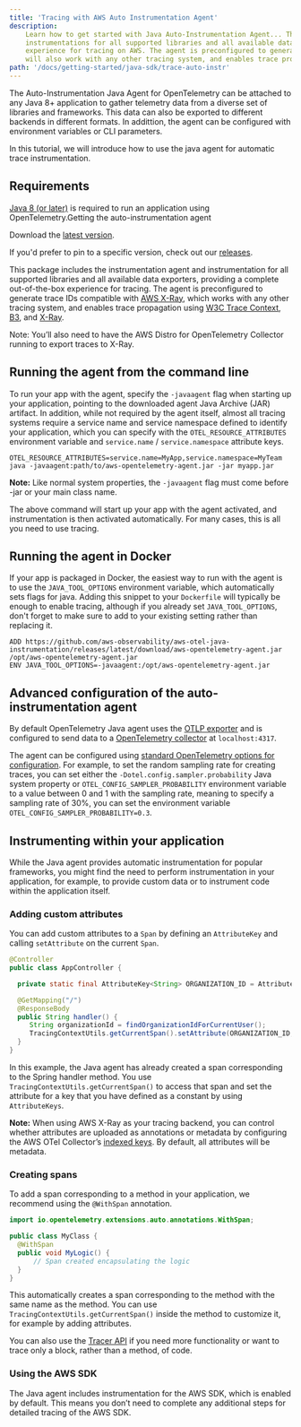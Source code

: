 ```yaml
---
title: 'Tracing with AWS Auto Instrumentation Agent'
description:
    Learn how to get started with Java Auto-Instrumentation Agent... This package includes the instrumentation agent,
    instrumentations for all supported libraries and all available data exporters, providing a complete out of the box
    experience for tracing on AWS. The agent is preconfigured to generate trace IDs compatible with AWS X-Ray, which
    will also work with any other tracing system, and enables trace propagation using W3C Trace Context, B3, and X-Ray.
path: '/docs/getting-started/java-sdk/trace-auto-instr'
---
```



The Auto-Instrumentation Java Agent for OpenTelemetry can be attached to any Java 8+ application to gather telemetry data from a diverse
set of libraries and frameworks. This data can also be exported to different backends in different formats. In addittion,
the agent can be configured with environment variables or CLI parameters.

In this tutorial, we will introduce how to use the java agent for automatic trace instrumentation.

<SectionSeparator />

## Requirements

[Java 8 (or later)](https://adoptopenjdk.net/) is required to run an application using OpenTelemetry.Getting the auto-instrumentation agent

Download the [latest version](https://github.com/aws-observability/aws-otel-java-instrumentation/releases/latest/download/aws-opentelemetry-agent.jar).

If you'd prefer to pin to a specific version, check out our [releases](https://github.com/aws-observability/aws-otel-java-instrumentation/releases).

This package includes the instrumentation agent and instrumentation for all supported libraries and all available data exporters,
providing a complete out-of-the-box experience for tracing. The agent is preconfigured to generate trace IDs compatible
with [AWS X-Ray](https://aws.amazon.com/xray/), which works with any other tracing system, and enables trace propagation
using [W3C Trace Context](https://w3c.github.io/trace-context/), [B3](https://github.com/openzipkin/b3-propagation),
and [X-Ray](https://docs.aws.amazon.com/xray/latest/devguide/xray-concepts.html#xray-concepts-tracingheader).

Note: You’ll also need to have the AWS Distro for OpenTelemetry Collector running to export traces to X-Ray.

<SectionSeparator />

## Running the agent from the command line
To run your app with the agent, specify the `-javaagent` flag when starting up your application,
pointing to the downloaded agent Java Archive (JAR) artifact. In addition, while not required by the agent itself,
almost all tracing systems require a service name and service namespace defined to identify your application, which you can specify
with the `OTEL_RESOURCE_ATTRIBUTES` environment variable and `service.name` / `service.namespace` attribute keys.
```
OTEL_RESOURCE_ATTRIBUTES=service.name=MyApp,service.namespace=MyTeam java -javaagent:path/to/aws-opentelemetry-agent.jar -jar myapp.jar
```
**Note:** Like normal system properties, the `-javaagent` flag must come before -jar or your main class name.

The above command will start up your app with the agent activated, and instrumentation is then activated
automatically. For many cases, this is all you need to use tracing.

<SectionSeparator />

## Running the agent in Docker
If your app is packaged in Docker, the easiest way to run with the agent is to use the
`JAVA_TOOL_OPTIONS` environment variable, which automatically sets flags for java. Adding this
snippet to your `Dockerfile` will typically be enough to enable tracing, although if you already set
`JAVA_TOOL_OPTIONS`, don't forget to make sure to add to your existing setting rather than replacing it.

```
ADD https://github.com/aws-observability/aws-otel-java-instrumentation/releases/latest/download/aws-opentelemetry-agent.jar /opt/aws-opentelemetry-agent.jar
ENV JAVA_TOOL_OPTIONS=-javaagent:/opt/aws-opentelemetry-agent.jar
```

<SectionSeparator />

## Advanced configuration of the auto-instrumentation agent
By default OpenTelemetry Java agent uses the [OTLP exporter](https://github.com/open-telemetry/opentelemetry-java/tree/master/exporters/otlp)
and is configured to send data to a [OpenTelemetry collector](https://github.com/open-telemetry/opentelemetry-collector/blob/master/receiver/otlpreceiver/README.md)
at `localhost:4317`.

The agent can be configured using [standard OpenTelemetry options for configuration](https://github.com/open-telemetry/opentelemetry-java-instrumentation#configuration-parameters-subject-to-change).
For example, to set the random sampling rate for creating traces, you can set either the `-Dotel.config.sampler.probability`
Java system property or `OTEL_CONFIG_SAMPLER_PROBABILITY` environment variable to a value between 0 and 1 with the sampling rate,
meaning to specify a sampling rate of 30%, you can set the environment variable `OTEL_CONFIG_SAMPLER_PROBABILITY=0.3`.

<SectionSeparator />

## Instrumenting within your application
While the Java agent provides automatic instrumentation for popular frameworks, you might find the need
to perform instrumentation in your application, for example, to provide custom data or to instrument
code within the application itself.

### Adding custom attributes
You can add custom attributes to a `Span` by defining an `AttributeKey` and calling `setAttribute` on the current `Span`.
```java lineNumbers=true
@Controller
public class AppController {

  private static final AttributeKey<String> ORGANIZATION_ID = AttributeKeys.stringKey("organization.id");

  @GetMapping("/")
  @ResponseBody
  public String handler() {
     String organizationId = findOrganizationIdForCurrentUser();
     TracingContextUtils.getCurrentSpan().setAttribute(ORGANIZATION_ID, organizationId);
  }
}
```
In this example, the Java agent has already created a span corresponding to the Spring
handler method. You use `TracingContextUtils.getCurrentSpan()` to access that span and set the
attribute for a key that you have defined as a constant by using `AttributeKeys`.

**Note:** When using AWS X-Ray as your tracing backend, you can control whether attributes are uploaded as annotations
or metadata by configuring the AWS OTel Collector’s
[indexed keys](https://github.com/open-telemetry/opentelemetry-collector-contrib/tree/master/exporter/awsxrayexporter#exporter-configuration).
By default, all attributes will be metadata.

### Creating spans
To add a span corresponding to a method in your application, we recommend using the `@WithSpan` annotation.
```java lineNumbers=true
import io.opentelemetry.extensions.auto.annotations.WithSpan;

public class MyClass {
  @WithSpan
  public void MyLogic() {
      // Span created encapsulating the logic
  }
}
```
This automatically creates a span corresponding to the method with the same name as the method. You
can use `TracingContextUtils.getCurrentSpan()` inside the method to customize it, for example by
adding attributes.

You can also use the [Tracer API](https://github.com/open-telemetry/opentelemetry-java/blob/master/QUICKSTART.md#tracing)
if you need more functionality or want to trace only a block, rather than a method, of code.

### Using the AWS SDK
The Java agent includes instrumentation for the AWS SDK, which is enabled by default. This means you don’t need to
complete any additional steps for detailed tracing of the AWS SDK.